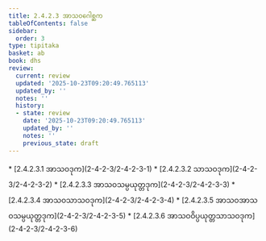 ```yaml
---
title: 2.4.2.3 အာသဝဂေါစ္ဆက
tableOfContents: false
sidebar:
  order: 3
type: tipitaka
basket: ab
book: dhs
review:
  current: review
  updated: '2025-10-23T09:20:49.765113'
  updated_by: ''
  notes: ''
  history:
  - state: review
    date: '2025-10-23T09:20:49.765113'
    updated_by: ''
    notes: ''
    previous_state: draft
---
```



<ReviewStatus review={frontmatter.review} showDetails={true} />

<HypothesisAnnotation frontmatter={frontmatter} />

<DynamicBreadcrumb />



<TableOfContents book="dhs" section="2.4.2.3">
* [2.4.2.3.1 အာသဝဒုက](2-4-2-3/2-4-2-3-1)
* [2.4.2.3.2 သာသဝဒုက](2-4-2-3/2-4-2-3-2)
* [2.4.2.3.3 အာသဝသမ္ပယုတ္တဒုက](2-4-2-3/2-4-2-3-3)
* [2.4.2.3.4 အာသဝသာသဝဒုက](2-4-2-3/2-4-2-3-4)
* [2.4.2.3.5 အာသဝအာသဝသမ္ပယုတ္တဒုက](2-4-2-3/2-4-2-3-5)
* [2.4.2.3.6 အာသဝဝိပ္ပယုတ္တသာသဝဒုက](2-4-2-3/2-4-2-3-6)
</TableOfContents>